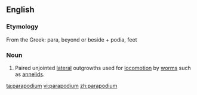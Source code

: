 ==English==

===Etymology===
From the Greek: para, beyond or beside + podia, feet

===Noun===
{{en-noun|pl=parapodia}}
{{wikipedia}}

#{{zoology}} Paired unjointed [[lateral]] outgrowths used for [[locomotion]] by [[worm]]s such as [[annelids]].

[[ta:parapodium]]
[[vi:parapodium]]
[[zh:parapodium]]